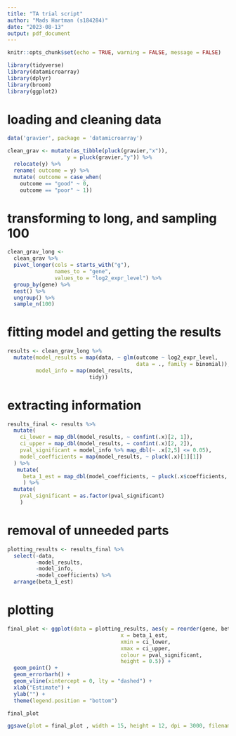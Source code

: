 ```yaml
---
title: "TA trial script"
author: "Mads Hartman (s184284)"
date: "2023-08-13"
output: pdf_document
---
```



```r
knitr::opts_chunk$set(echo = TRUE, warning = FALSE, message = FALSE)
```

```r
library(tidyverse)
library(datamicroarray)
library(dplyr)
library(broom)
library(ggplot2)
```


# loading and cleaning data
```r
data('gravier', package = 'datamicroarray')

clean_grav <- mutate(as_tibble(pluck(gravier,"x")),
                   y = pluck(gravier,"y")) %>% 
  relocate(y) %>% 
  rename( outcome = y) %>% 
  mutate( outcome = case_when(
    outcome == "good" ~ 0,
    outcome == "poor" ~ 1))
```



# transforming to long, and sampling 100
```r
clean_grav_long <- 
  clean_grav %>% 
  pivot_longer(cols = starts_with("g"), 
               names_to = "gene", 
               values_to = "log2_expr_level") %>% 
  group_by(gene) %>%
  nest() %>% 
  ungroup() %>% 
  sample_n(100)
```


# fitting model and getting the results
```r

results <- clean_grav_long %>%
  mutate(model_results = map(data, ~ glm(outcome ~ log2_expr_level,
                                         data = ., family = binomial)),
         model_info = map(model_results,
                          tidy))
```

# extracting information
```r
results_final <- results %>%
  mutate(
    ci_lower = map_dbl(model_results, ~ confint(.x)[2, 1]),
    ci_upper = map_dbl(model_results, ~ confint(.x)[2, 2]),
    pval_significant = model_info %>% map_dbl(~ .x[2,5] <= 0.05),
    model_coefficients = map(model_results, ~ pluck(.x)[1][1])
  ) %>% 
   mutate(
     beta_1_est = map_dbl(model_coefficients, ~ pluck(.x$coefficients, "log2_expr_level"))
     ) %>% 
  mutate( 
    pval_significant = as.factor(pval_significant)
    ) 
```

# removal of unneeded parts
```r

plotting_results <- results_final %>% 
  select(-data,
         -model_results,
         -model_info,
         -model_coefficients) %>% 
  arrange(beta_1_est)
```

# plotting
```r
final_plot <- ggplot(data = plotting_results, aes(y = reorder(gene, beta_1_est, decreasing = T),
                                    x = beta_1_est,
                                    xmin = ci_lower,
                                    xmax = ci_upper,
                                    colour = pval_significant,
                                    height = 0.5)) +
  geom_point() +
  geom_errorbarh() + 
  geom_vline(xintercept = 0, lty = "dashed") + 
  xlab("Estimate") + 
  ylab("") +
  theme(legend.position = "bottom")

final_plot
```


```r

ggsave(plot = final_plot , width = 15, height = 12, dpi = 3000, filename = "TA_trial_plot.pdf")

```

